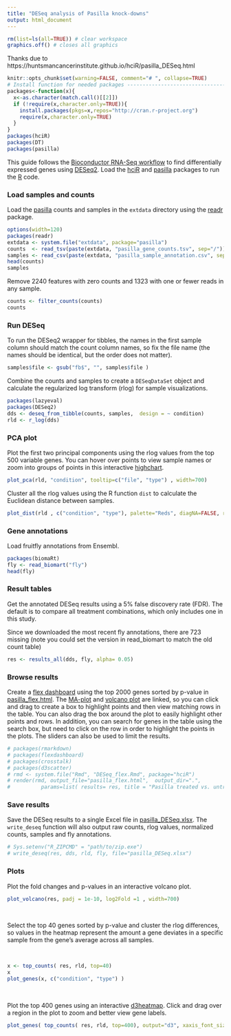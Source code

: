```yaml
---
title: "DESeq analysis of Pasilla knock-downs"
output: html_document
---
```

```r
rm(list=ls(all=TRUE)) # clear workspace
graphics.off() # closes all graphics
```

Thanks due to https://huntsmancancerinstitute.github.io/hciR/pasilla_DESeq.html
```r
knitr::opts_chunk$set(warning=FALSE, comment="# ", collapse=TRUE)
# Install function for needed packages ---------------------------------------------------------    
packages<-function(x){
  x<-as.character(match.call()[[2]])
  if (!require(x,character.only=TRUE)){
    install.packages(pkgs=x,repos="http://cran.r-project.org")
    require(x,character.only=TRUE)
  }
}
packages(hciR)
packages(DT)
packages(pasilla)


```

This guide follows the [Bioconductor RNA-Seq workflow] to find differentially expressed
genes using [DESeq2].  Load the [hciR] and [pasilla] packages to run the [R] code.

### Load samples and counts

Load the [pasilla] counts and samples in the `extdata` directory using the [readr] package.


```r
options(width=120)
packages(readr)
extdata <- system.file("extdata", package="pasilla")
counts  <- read_tsv(paste(extdata, "pasilla_gene_counts.tsv", sep="/"))
samples <- read_csv(paste(extdata, "pasilla_sample_annotation.csv", sep="/"))
head(counts)
samples
```


Remove 2240 features with zero counts and 1323 with one or fewer reads in any sample.

```r
counts <- filter_counts(counts)
counts
```
### Run DESeq

To run the DESeq2 wrapper for tibbles, the names in the first sample column
 should match the count column names, so fix the file name
 (the names should be identical, but the order does not matter).

```r
samples$file <- gsub("fb$", "", samples$file )
```


Combine the counts and samples to create a `DESeqDataSet` object and calculate
the regularized log transform (rlog) for sample visualizations.

```r
packages(lazyeval)
packages(DESeq2)
dds <- deseq_from_tibble(counts, samples,  design = ~ condition)
rld <- r_log(dds)
```

### PCA plot

Plot the first two principal components using the rlog values from the top 500 variable genes.
You can hover over points to view sample names or zoom into groups of points in this interactive [highchart].

```r
plot_pca(rld, "condition", tooltip=c("file", "type") , width=700)
```

Cluster all the rlog values using the R function `dist` to calculate the Euclidean distance between samples.

```r
plot_dist(rld , c("condition", "type"), palette="Reds", diagNA=FALSE, reverse_pal=FALSE)
```

### Gene annotations

Load fruitfly annotations from Ensembl.

```r
packages(biomaRt)
fly <- read_biomart("fly")
head(fly)
```

### Result tables

Get the annotated DESeq results using a 5% false discovery rate (FDR).  The default is to compare
all treatment combinations, which only includes one in this study.

Since we downloaded the most recent fly annotations, there are 723 missing (note you could set the version
in read_biomart to match the old count table)


```r
res <- results_all(dds, fly, alpha= 0.05)
```


### Browse results

Create a [flex dashboard] using the top 2000 genes sorted by p-value in
[pasilla_flex.html].   The [MA-plot] and [volcano plot] are linked, so you can
click and drag to create a box to highlight points and then view matching rows
in the table. You can also drag the box around the plot to easily highlight
other points and rows. In addition, you can search for genes in the table using
the search box, but need to click on the row in order to highlight the points in
the plots.  The sliders can also be used to limit the results.

```r
# packages(rmarkdown)
# packages(flexdashboard)
# packages(crosstalk)
# packages(d3scatter)
# rmd <- system.file("Rmd", "DESeq_flex.Rmd", package="hciR")
# render(rmd, output_file="pasilla_flex.html",  output_dir=".",
#          params=list( results= res, title = "Pasilla treated vs. untreated", top= 2000 ))
```

### Save results

Save the DESeq results to a single Excel file in [pasilla_DESeq.xlsx].  The `write_deseq` function will also
output raw counts, rlog values, normalized counts, samples and fly annotations.

```r
# Sys.setenv("R_ZIPCMD" = "path/to/zip.exe")
# write_deseq(res, dds, rld, fly, file="pasilla_DESeq.xlsx")
```
### Plots

Plot the fold changes and p-values in an interactive volcano plot.

```r
plot_volcano(res, padj = 1e-10, log2Fold =1 , width=700)
```

<br>

Select the top 40 genes sorted by p-value and cluster the rlog differences,
so values in the heatmap represent the amount a gene deviates in a specific sample
from the gene’s average across all samples.

<br>

```r
x <- top_counts( res, rld, top=40)
x
plot_genes(x, c("condition", "type") )
```
<br>


Plot the top 400 genes using an interactive [d3heatmap].  Click and drag over a
region in the plot to zoom and better view gene labels.

```r
plot_genes( top_counts( res, rld, top=400), output="d3", xaxis_font_size=12, show_grid=FALSE)
```

<br>
<br>


[readr]: http://readr.tidyverse.org/
[highchart]: http://jkunst.com/highcharter/index.html
[pasilla]: http://bioconductor.org/packages/release/data/experiment/html/pasilla.html
[R for Data Science]: http://r4ds.had.co.nz/
[R]: https://www.r-project.org
[Bioconductor RNA-Seq workflow]: http://www.bioconductor.org/help/workflows/rnaseqGene
[DESeq2]: http://www.bioconductor.org/packages/release/bioc/html/DESeq2.html
[hciR]: https://github.com/HuntsmanCancerInstitute/hciR
[pheatmap]: https://cran.r-project.org/web/packages/pheatmap/index.html
[d3heatmap]: http://www.htmlwidgets.org/showcase_d3heatmap.html

[flex dashboard]: http://rmarkdown.rstudio.com/flexdashboard/
[MA-plot]: https://en.wikipedia.org/wiki/MA_plot
[volcano plot]: https://en.wikipedia.org/wiki/Volcano_plot_(statistics)
[pasilla_flex.html]: https://huntsmancancerinstitute.github.io/hciR/pasilla_flex.html
[pasilla_DESeq.xlsx]: https://huntsmancancerinstitute.github.io/hciR/pasilla_DESeq.xlsx
[pasilla_DESeq.Rmd]: https://github.com/HuntsmanCancerInstitute/hciR/blob/master/inst/Rmd/pasilla_DESeq.Rmd
